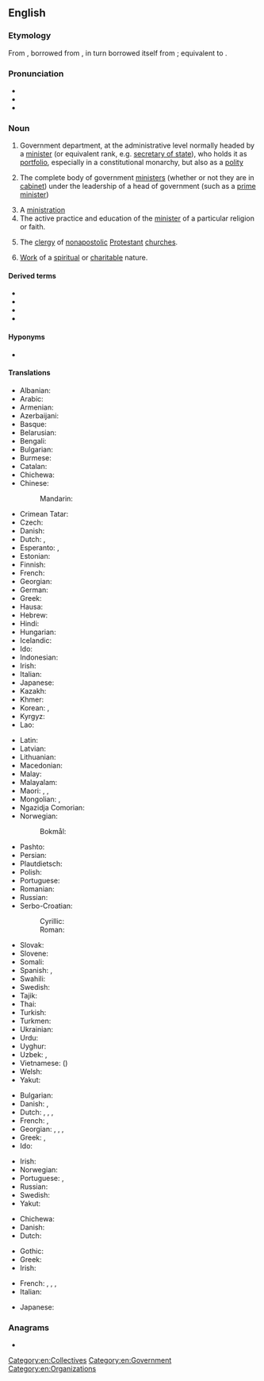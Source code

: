 ==English==

===Etymology===
From {{inh|en|enm|mynisterie}}, borrowed from {{der|en|fro|menistere}}, in turn borrowed itself from {{der|en|la|ministerium}}; equivalent to {{af|en|minister|-y}}.

===Pronunciation===
* {{IPA|en|/ˈmɪnɪstɹi/}}
* {{audio|en|LL-Q1860 (eng)-Vealhurl-ministry.wav|Audio (Berkshire, UK))}}
* {{hyphenation|en|mi|nis|try}}

===Noun===
{{wikipedia}}
{{en-noun}}

# Government department, at the administrative level normally headed by a [[minister]] (or equivalent rank, e.g. [[secretary of state]]), who holds it as [[portfolio]], especially in a constitutional monarchy, but also as a [[polity]]
#: {{ux|en|She works for the '''ministry''' of finance.}}
#: {{ux|en|He works for the '''ministry''' of defence.}}
#: {{ux|en|I work for the '''ministry''' of education.}}
#: {{ux|en|They work for the '''ministry''' of agriculture.}}
#: {{hyponyms|en|Thesaurus:government ministry}}
# The complete body of government [[minister]]s (whether or not they are in [[cabinet]]) under the leadership of a head of government (such as a [[prime minister]])
#: {{ux|en|The premier offered his last '''ministry''''s resignation to the monarch, and is asked to form a new one in accordance with the election results.}}
# A [[ministration]]
# The active practice and education of the [[minister]] of a particular religion or faith.
# {{lb|en|Christianity}} The [[clergy]] of [[nonapostolic]] [[Protestant]] [[church]]es.
# {{lb|en|Christianity}} [[work|Work]] of a [[spiritual]] or [[charitable]] nature.
#: {{ux|en|the present '''ministry''' of the Holy Spirit}}

====Derived terms====
* {{l|en|bus ministry}}
* {{l|en|fivefold ministry}}
* {{l|en|ministerial}}
* {{l|en|prime ministry}}

====Hyponyms====
* {{l|en|ministry of education}}

====Translations====
{{trans-top|government department}}
* Albanian: {{t+|sq|ministri|m}}
* Arabic: {{t|ar|وِزَارَة|f}}
* Armenian: {{t+|hy|նախարարություն}}
* Azerbaijani: {{t|az|nazirlik}}
* Basque: {{t|eu|ministerioa}}
* Belarusian: {{t|be|міністэ́рства|n}}
* Bengali: {{t|bn|ওজারত|tr=ozarot}}
* Bulgarian: {{t+|bg|министе́рство|n}}
* Burmese: {{t+|my|ဝန်ကြီးဌာန}}
* Catalan: {{t+|ca|ministeri|m}}
* Chichewa: {{t|ny|unduna}}
* Chinese:
*: Mandarin: {{t+|cmn|部|tr=bù}}
* Crimean Tatar: {{t|crh|nazirlik}}
* Czech: {{t+|cs|ministerstvo|n}}
* Danish: {{t|da|ministerium|n}}
* Dutch: {{t+|nl|ministerie|n}}, {{t+|nl|departement|n}}
* Esperanto: {{t|eo|ministerio}}, {{t|eo|ministrejo}}
* Estonian: {{t|et|ministeerium}}
* Finnish: {{t+|fi|ministeriö}}
* French: {{t+|fr|ministère|m}}
* Georgian: {{t|ka|სამინისტრო}}
* German: {{t+|de|Ministerium|n}}
* Greek: {{t+|el|υπουργείο|n}}
* Hausa: {{t|ha|ma'aikataa}}
* Hebrew: {{t+|he|מִשְׂרָד|m|tr=misrád}}
* Hindi: {{t+|hi|मंत्रालय|m}}
* Hungarian: {{t+|hu|minisztérium}}
* Icelandic: {{t|is|klerkdómur|n}}
* Ido: {{t+|io|ministerio}}
* Indonesian: {{t+|id|kementerian}}
* Irish: {{t|ga|aireacht|f}}
* Italian: {{t+|it|ministero}}
* Japanese: {{t+|ja|省|tr=しょう, shō}}
* Kazakh: {{t|kk|министрлік}}
* Khmer: {{t+|km|ក្រសួង}}
* Korean: {{t+|ko|부(部)}}, {{t+|ko|성(省)}}
* Kyrgyz: {{t|ky|министерство}}
* Lao: {{t+|lo|ກະຊວງ}}
{{trans-mid}}
* Latin: {{t|la|ministerium|n}}
* Latvian: {{t|lv|ministrija|f}}
* Lithuanian: {{t|lt|ministerija|f}}
* Macedonian: {{t|mk|министерство|n}}
* Malay: {{t|ms|kementerian}}
* Malayalam: {{t+|ml|മന്ത്രാലയം}}
* Maori: {{t|mi|tari}}, {{t|mi|minitatanga}}, {{t|mi|manatū}}
* Mongolian: {{t+|mn|санваартан}}, {{t+|mn|яам}}
* Ngazidja Comorian: {{t|zdj|wizara|c11}}
* Norwegian:
*: Bokmål: {{t|nb|ministerium|n}}
* Pashto: {{t|ps|وزارت|m|tr=wezārát}}
* Persian: {{t+|fa|وزارت|tr=vezârat}}
* Plautdietsch: {{t|pdt|Aumt|n}}
* Polish: {{t+|pl|ministerstwo|n}}
* Portuguese: {{t+|pt|ministério|m}}
* Romanian: {{t+|ro|minister|m}}
* Russian: {{t+|ru|министе́рство|n}}
* Serbo-Croatian:
*: Cyrillic: {{t|sh|министа̀рство|n}}
*: Roman: {{t+|sh|ministàrstvo|n}}
* Slovak: {{t|sk|ministerstvo|n}}
* Slovene: {{t+|sl|ministrstvo|n}}
* Somali: {{t|so|wasaarad}}
* Spanish: {{t+|es|ministerio|m}}, {{t+|es|cartera}}
* Swahili: {{t+|sw|wizara}}
* Swedish: {{t+|sv|ministär}}
* Tajik: {{t+|tg|вазорат}}
* Thai: {{t+|th|กระทรวง}}
* Turkish: {{t+|tr|bakanlık}}
* Turkmen: {{t|tk|ministrlik}}
* Ukrainian: {{t|uk|міністе́рство|m}}
* Urdu: {{t+|ur|وزارت|f|tr=vizārat}}
* Uyghur: {{t|ug|مىنىستىرلىك}}
* Uzbek: {{t+|uz|vazirlik}}, {{t+|uz|ministrlik}}
* Vietnamese: {{t+|vi|bộ}} ({{t|vi|部}})
* Welsh: {{t+|cy|gweinidogaeth|m}}
* Yakut: {{t|sah|министиэристибэ}}
{{trans-bottom}}

{{trans-top|complete body of government ministers}}
* Bulgarian: {{t|bg|министерски съвет|m}}
* Danish: {{t+|da|regering|c}}, {{t|da|kabinet|n}}
* Dutch: {{t+|nl|ministerie|n}}, {{t+|nl|kabinet|n}}, {{t+|nl|regering}}, {{t+|nl|gouvernement|n}}
* French: {{t+|fr|cabinet|m}}, {{t+|fr|ministère|m}}
* Georgian: {{t|ka|მინისტრთა კაბინეტი}}, {{t|ka|კაბინეტი}}, {{t|ka|მთავრობა}}, {{t|ka|ხელისუფლება}}
* Greek: {{t+|el|υπουργικό συμβούλιο|n}}, {{t+|el|κυβέρνηση|f}}
* Ido: {{t+|io|ministraro}}
{{trans-mid}}
* Irish: {{t-check|ga|aireacht|f}}
* Norwegian: {{t|no|Kabinett}}
* Portuguese: {{t+|pt|gabinete|m}}, {{t+|pt|ministério|m}}
* Russian: {{t+|ru|министе́рство|n}}
* Swedish: {{t|sv|Ministär}}
* Yakut: {{t|sah|министиэристибэ}}
{{trans-bottom}}

{{trans-see|ministration}}

{{trans-top|practice and education of the minister of a particular religion}}
* Chichewa: {{t|ny|ubusa}}
* Danish: {{t|da|præsteembede|n}}
* Dutch: {{t|nl|[[bediening]] van de eredienst}}
{{trans-mid}}
* Gothic: {{t|got|𐌰𐌽𐌳𐌱𐌰𐌷𐍄𐌹|n}}
* Greek: {{t+|el|ιερατείο|n}}
* Irish: {{t|ga|ministreacht|f}}
{{trans-bottom}}

{{ttbc-top}}
* French: {{t+check|fr|ministère|m}}, {{t-check|fr|ministère du culte|m}}, {{t+check|fr|cabinet|m}}, {{t+check|fr|gouvernement|m}}
* Italian: {{t+check|it|ministero|m}}
{{trans-mid}}
* Japanese: {{t+check|ja|部|tr=bu}}
{{trans-bottom}}

===Anagrams===
* {{anagrams|en|a=iimnrsty|myristin}}

[[Category:en:Collectives]]
[[Category:en:Government]]
[[Category:en:Organizations]]